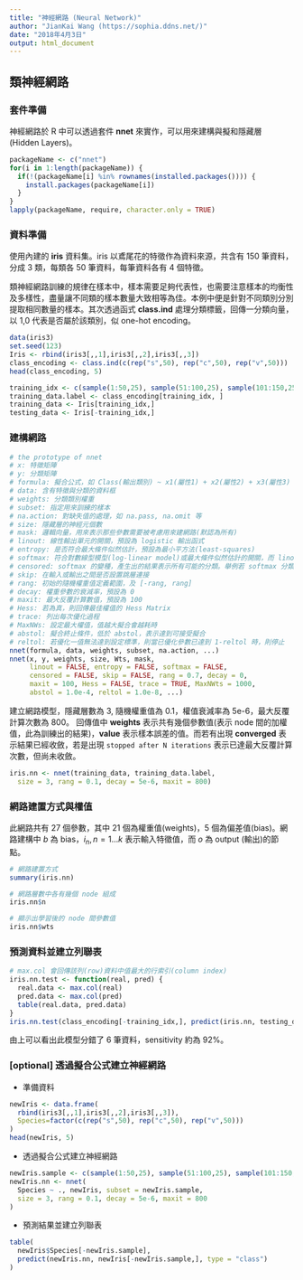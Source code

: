 ```yaml
---
title: "神經網路 (Neural Network)"
author: "JianKai Wang (https://sophia.ddns.net/)"
date: "2018年4月3日"
output: html_document
---
```


## 類神經網路

### 套件準備

神經網路於 R 中可以透過套件 **nnet** 來實作，可以用來建構與擬和隱藏層 (Hidden Layers)。

```r
packageName <- c("nnet")
for(i in 1:length(packageName)) {
  if(!(packageName[i] %in% rownames(installed.packages()))) {
    install.packages(packageName[i])
  }
}
lapply(packageName, require, character.only = TRUE)
```

### 資料準備

使用內建的 **iris** 資料集。iris 以鳶尾花的特徵作為資料來源，共含有 150 筆資料，分成 3 類，每類各 50 筆資料，每筆資料各有 4 個特徵。

類神經網路訓練的規律在樣本中，樣本需要足夠代表性，也需要注意樣本的均衡性及多樣性，盡量讓不同類的樣本數量大致相等為佳。本例中便是針對不同類別分別提取相同數量的樣本。其次透過函式 **class.ind** 處理分類標籤，回傳一分類向量，以 1,0 代表是否屬於該類別，似 one-hot encoding。

```r
data(iris3)
set.seed(123)
Iris <- rbind(iris3[,,1],iris3[,,2],iris3[,,3])
class_encoding <- class.ind(c(rep("s",50), rep("c",50), rep("v",50)))
head(class_encoding, 5)
```

```r
training_idx <- c(sample(1:50,25), sample(51:100,25), sample(101:150,25))
training_data.label <- class_encoding[training_idx, ]
training_data <- Iris[training_idx,]
testing_data <- Iris[-training_idx,]
```

### 建構網路

```r
# the prototype of nnet
# x: 特徵矩陣
# y: 分類矩陣
# formula: 擬合公式，如 Class(輸出類別) ~ x1(屬性1) + x2(屬性2) + x3(屬性3) + ... 等
# data: 含有特徵與分類的資料框
# weights: 分類類別權重
# subset: 指定用來訓練的樣本
# na.action: 對缺失值的處理，如 na.pass, na.omit 等
# size: 隱藏層的神經元個數
# mask: 邏輯向量，用來表示那些參數需要被考慮用來建網路(默認為所有)
# linout: 線性輸出單元的開關，預設為 logistic 輸出函式
# entropy: 是否符合最大條件似然估計，預設為最小平方法(least-squares)
# softmax: 符合對數線型模型(log-linear model)或最大條件似然估計的開關，而 linout, entropy, softmax 與 censored 為互斥
# censored: softmax 的變種，產生出的結果表示所有可能的分類。舉例若 softmax 分類結果為 (0,1,1) 表示分類結果為第 2 `及`第 3 類，而若 censored 分類結果為 (0,1,1) 表示分類結果為第 2 `或`第 3 類
# skip: 在輸入或輸出之間是否設置跳層連接
# rang: 初始的隨機權重值定義範圍，及 [-rang, rang]
# decay: 權重參數的衰減率，預設為 0
# maxit: 最大反覆計算數值，預設為 100
# Hess: 若為真，則回傳最佳權值的 Hess Matrix
# trace: 列出每次優化過程
# MaxNWs: 設定最大權值，值越大擬合會越耗時
# abstol: 擬合終止條件，低於 abstol，表示達到可接受擬合
# reltol: 若優化一值無法達到設定標準，則當已優化參數已達到 1-reltol 時，則停止
nnet(formula, data, weights, subset, na.action, ...)
nnet(x, y, weights, size, Wts, mask,
     linout = FALSE, entropy = FALSE, softmax = FALSE,
     censored = FALSE, skip = FALSE, rang = 0.7, decay = 0,
     maxit = 100, Hess = FALSE, trace = TRUE, MaxNWts = 1000,
     abstol = 1.0e-4, reltol = 1.0e-8, ...)
```

建立網路模型，隱藏層數為 3, 隨機權重值為 0.1，權值衰減率為 5e-6，最大反覆計算次數為 800。
回傳值中 **weights** 表示共有幾個參數值(表示 node 間的加權值，此為訓練出的結果)，**value** 表示樣本誤差的值。而若有出現 **converged** 表示結果已經收斂，若是出現 `stopped after N iterations` 表示已達最大反覆計算次數，但尚未收斂。

```r
iris.nn <- nnet(training_data, training_data.label, 
  size = 3, rang = 0.1, decay = 5e-6, maxit = 800)
```

### 網路建置方式與權值

此網路共有 27 個參數，其中 21 個為權重值(weights)，5 個為偏差值(bias)。網路建構中 $b$ 為 bias，$i_n, n=1...k$ 表示輸入特徵值，而 $o$ 為 output (輸出)的節點。

```r
# 網路建置方式
summary(iris.nn)

# 網路層數中各有幾個 node 組成
iris.nn$n

# 顯示出學習後的 node 間參數值
iris.nn$wts
```

### 預測資料並建立列聯表

```r
# max.col 會回傳該列(row)資料中值最大的行索引(column index)
iris.nn.test <- function(real, pred) {
  real.data <- max.col(real)
  pred.data <- max.col(pred)
  table(real.data, pred.data)
}
iris.nn.test(class_encoding[-training_idx,], predict(iris.nn, testing_data))
```

由上可以看出此模型分錯了 6 筆資料，sensitivity 約為 92%。

### [optional] 透過擬合公式建立神經網路

* 準備資料

```r
newIris <- data.frame(
  rbind(iris3[,,1],iris3[,,2],iris3[,,3]), 
  Species=factor(c(rep("s",50), rep("c",50), rep("v",50)))
)
head(newIris, 5)
```

* 透過擬合公式建立神經網路

```r
newIris.sample <- c(sample(1:50,25), sample(51:100,25), sample(101:150,25))
newIris.nn <- nnet(
  Species ~ ., newIris, subset = newIris.sample,
  size = 3, rang = 0.1, decay = 5e-6, maxit = 800
)
```

* 預測結果並建立列聯表

```r
table(
  newIris$Species[-newIris.sample], 
  predict(newIris.nn, newIris[-newIris.sample,], type = "class")
)
```








